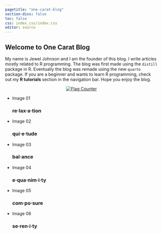 ```yaml
---
pagetitle: "one-carat-blog"
section-divs: false
toc: false
css: index_css/index.css
editor: source
---
```

<div class="main">
## Welcome to One Carat Blog

My name is Jewel Johnson and I am the founder of this blog. I write articles mostly related to R programming. The blog was first made using the `distill` package in R. Eventually the blog was remade using the new `quarto` package. If you are a beginner and wants to learn R programming, check out my **R tutorials** section in the navigation bar. Hope you enjoy the blog.

<center>        
<a href="https://info.flagcounter.com/ynrK"><img src="https://s11.flagcounter.com/count2/ynrK/bg_000000/txt_FFFFFF/border_F0F0F0/columns_5/maxflags_25/viewers_0/labels_1/pageviews_1/flags_0/percent_0/" alt="Flag Counter" border="0"></a>
</center>
</div>

<ul class="cb-slideshow">
  <li><span>Image 01</span><div><h3>re·lax·a·tion</h3></div></li>
  <li><span>Image 02</span><div><h3>qui·e·tude</h3></div></li>
  <li><span>Image 03</span><div><h3>bal·ance</h3></div></li>
  <li><span>Image 04</span><div><h3>e·qua·nim·i·ty</h3></div></li>
  <li><span>Image 05</span><div><h3>com·po·sure</h3></div></li>
  <li><span>Image 06</span><div><h3>se·ren·i·ty</h3></div></li>
</ul>